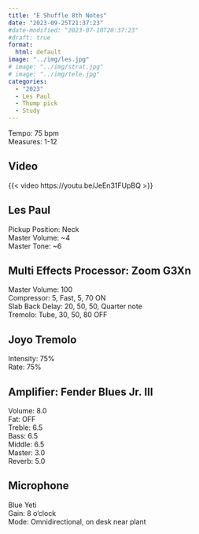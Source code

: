 ```yaml
---
title: "E Shuffle 8th Notes"
date: "2023-09-25T21:37:23"
#date-modified: "2023-07-10T20:37:23"
#draft: true
format: 
  html: default
image: "../img/les.jpg"
# image: "../img/strat.jpg"
# image: "../img/tele.jpg"
categories:
  - "2023"
  - Les Paul
  - Thump pick
  - Study
---
```


Tempo: 75 bpm\
Measures: 1-12

## Video

{{< video https://youtu.be/JeEn31FUpBQ >}}

## Les Paul

Pickup Position: Neck\
Master Volume: \~4\
Master Tone: \~6

## Multi Effects Processor: Zoom G3Xn

Master Volume: 100\
Compressor: 5, Fast, 5, 70 ON\
Slab Back Delay: 20, 50, 50, Quarter note\
Tremolo: Tube, 30, 50, 80 OFF

## Joyo Tremolo

Intensity: 75%\
Rate: 75%

## Amplifier: Fender Blues Jr. III

Volume: 8.0\
Fat: OFF\
Treble: 6.5\
Bass: 6.5\
Middle: 6.5\
Master: 3.0\
Reverb: 5.0

## Microphone

Blue Yeti\
Gain: 8 o'clock\
Mode: Omnidirectional, on desk near plant
